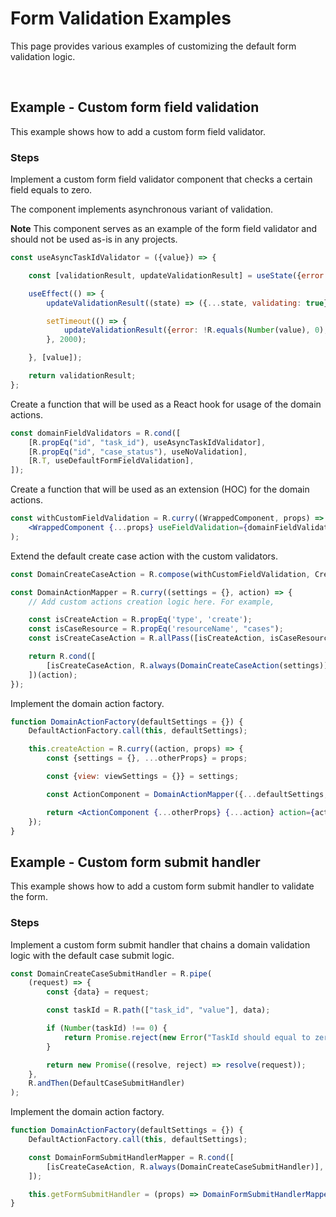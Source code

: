 
<Meta title="Examples/Components/View Form/Validation/README"/>

# Form Validation Examples

This page provides various examples of customizing the default form validation logic.

<br/>

## Example - Custom form field validation

This example shows how to add a custom form field validator.

### Steps

Implement a custom form field validator component that checks a certain field equals to zero.

The component implements asynchronous variant of validation.

**Note**
This component serves as an example of the form field validator and should not be used as-is in any projects.

```jsx
const useAsyncTaskIdValidator = ({value}) => {

    const [validationResult, updateValidationResult] = useState({error: false});

    useEffect(() => {
        updateValidationResult((state) => ({...state, validating: true}));

        setTimeout(() => {
            updateValidationResult({error: !R.equals(Number(value), 0), errorText: "TaskId should be equal to zero", validating: false});
        }, 2000);

    }, [value]);

    return validationResult;
};
```

Create a function that will be used as a React hook for usage of the domain actions.

```jsx
const domainFieldValidators = R.cond([
    [R.propEq("id", "task_id"), useAsyncTaskIdValidator],
    [R.propEq("id", "case_status"), useNoValidation],
    [R.T, useDefaultFormFieldValidation],
]);
```

Create a function that will be used as an extension (HOC) for the domain actions.
```jsx
const withCustomFieldValidation = R.curry((WrappedComponent, props) =>
    <WrappedComponent {...props} useFieldValidation={domainFieldValidators}/>
);
```

Extend the default create case action with the custom validators.

```jsx
const DomainCreateCaseAction = R.compose(withCustomFieldValidation, CreateCaseWithAttachments);

const DomainActionMapper = R.curry((settings = {}, action) => {
    // Add custom actions creation logic here. For example,

    const isCreateAction = R.propEq('type', 'create');
    const isCaseResource = R.propEq('resourceName', "cases");
    const isCreateCaseAction = R.allPass([isCreateAction, isCaseResource]);

    return R.cond([
        [isCreateCaseAction, R.always(DomainCreateCaseAction(settings))],
    ])(action);
});
```

Implement the domain action factory.

```jsx
function DomainActionFactory(defaultSettings = {}) {
    DefaultActionFactory.call(this, defaultSettings);

    this.createAction = R.curry((action, props) => {
        const {settings = {}, ...otherProps} = props;

        const {view: viewSettings = {}} = settings;

        const ActionComponent = DomainActionMapper({...defaultSettings, ...viewSettings}, action) || DefaultActionMapper({...defaultSettings, ...viewSettings}, action);

        return <ActionComponent {...otherProps} {...action} action={action}/>;
    });
}
```

## Example - Custom form submit handler

This example shows how to add a custom form submit handler to validate the form.

### Steps

Implement a custom form submit handler that chains a domain validation logic with the default case submit logic.

```jsx
const DomainCreateCaseSubmitHandler = R.pipe(
    (request) => {
        const {data} = request;

        const taskId = R.path(["task_id", "value"], data);

        if (Number(taskId) !== 0) {
            return Promise.reject(new Error("TaskId should equal to zero"));
        }

        return new Promise((resolve, reject) => resolve(request));
    },
    R.andThen(DefaultCaseSubmitHandler)
);
```

Implement the domain action factory.

```jsx
function DomainActionFactory(defaultSettings = {}) {
    DefaultActionFactory.call(this, defaultSettings);

    const DomainFormSubmitHandlerMapper = R.cond([
        [isCreateCaseAction, R.always(DomainCreateCaseSubmitHandler)],
    ]);

    this.getFormSubmitHandler = (props) => DomainFormSubmitHandlerMapper(props) || DefaultFormSubmitHandlerMapper(props);
}
```
